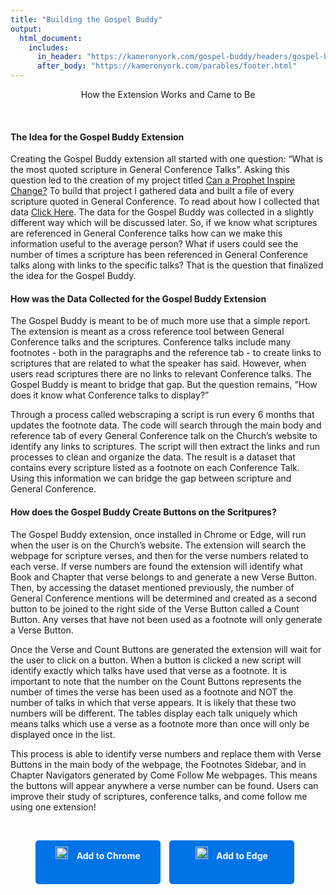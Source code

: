 ```yaml
---
title: "Building the Gospel Buddy"
output:
  html_document:
    includes:
      in_header: "https://kameronyork.com/gospel-buddy/headers/gospel-buddy-header.html"
      after_body: "https://kameronyork.com/parables/footer.html"
---
```


<style>
  /* Center alignment for the title, text under the title, and buttons */
  h1, .subtitle-text, .download-button {
    text-align: center;
  }

  /* Left alignment for paragraphs and their titles in the middle of the document */
  h4 {
    text-align: left;
  }
</style>

<div class="subtitle-text">
  <p>How the Extension Works and Came to Be</p>
</div>
<br>

<style>
  .download-button {
    display: inline-block; /* Use inline-block to allow setting width */
    width: 180px; /* Set fixed width */
    height: 50px;
    margin-right: 10px;
    background-color: #0073e6; /* Blue color */
    color: #ffffff; /* White text color */
    padding: 10px 10px; /* Adjust padding as needed */
    border-radius: 5px; /* Rounded corners */
    text-decoration: none; /* Remove underline */
    font-weight: bold;
    text-align: center; /* Center text horizontally */
    line-height: 30px; /* Center text vertically */
  }

  .download-button img {
    width: 20px; /* Adjust image size as needed */
    margin-right: 10px; /* Add space between image and text */
  }
  /* Apply styling to larger images */
  .large-image {
    width: 75%; /* Set the width of the images to 75% of their current size */
    display: block; /* Center the images */
    margin: 0 auto; /* Center the images */
    border: 2px solid #f0f0f0;
  }

  /* Apply styling to Chrome and Edge icons */
  .download-button img {
    width: 20px; /* Adjust image size as needed */
    margin-right: 10px; /* Add space between image and text */
  }

  @media (max-width: 600px) {
  .download-button {
    display: block; /* Change to block-level element */
    margin: 0 auto; /* Center the buttons horizontally */
    width: 180px; /* Set fixed width */
    height: 50px;
    margin-bottom: 10px; /* Add spacing between buttons */
    background-color: #0073e6; /* Blue color */
    color: #ffffff; /* White text color */
    padding: 10px 10px; /* Adjust padding as needed */
    border-radius: 5px; /* Rounded corners */
    text-decoration: none; /* Remove underline */
    font-weight: bold;
    text-align: center; /* Center text horizontally */
    line-height: 30px; /* Center text vertically */
  }
}
</style>

#### The Idea for the Gospel Buddy Extension

Creating the Gospel Buddy extension all started with one question: "What is the most quoted scripture in General Conference Talks".  Asking this question led to the creation of my project titled [Can a Prophet Inspire Change?](https://kameronyork.com/projects/conference/inspire-change.html)  To build that project I gathered data and built a file of every scripture quoted in General Conference.  To read about how I collected that data [Click Here](https://www.kameronyork.com/blog/quote-collecting.html).  The data for the Gospel Buddy was collected in a slightly different way which will be discussed later.  So, if we know what scriptures are referenced in General Conference talks how can we make this information useful to the average person?  What if users could see the number of times a scripture has been referenced in General Conference talks along with links to the specific talks?  That is the question that finalized the idea for the Gospel Buddy.

#### How was the Data Collected for the Gospel Buddy Extension

The Gospel Buddy is meant to be of much more use that a simple report.  The extension is meant as a cross reference tool between General Conference talks and the scriptures.  Conference talks include many footnotes - both in the paragraphs and the reference tab - to create links to scriptures that are related to what the speaker has said.  However, when users read scriptures there are no links to relevant Conference talks.  The Gospel Buddy is meant to bridge that gap.  But the question remains, "How does it know what Conference talks to display?"

Through a process called webscraping a script is run every 6 months that updates the footnote data.  The code will search through the main body and reference tab of every General Conference talk on the Church's website to identify any links to scriptures.  The script will then extract the links and run processes to clean and organize the data.  The result is a dataset that contains every scripture listed as a footnote on each Conference Talk.  Using this information we can bridge the gap between scripture and General Conference.

#### How does the Gospel Buddy Create Buttons on the Scritpures?

The Gospel Buddy extension, once installed in Chrome or Edge, will run when the user is on the Church's website.  The extension will search the webpage for scripture verses, and then for the verse numbers related to each verse.  If verse numbers are found the extension will identify what Book and Chapter that verse belongs to and generate a new Verse Button.  Then, by accessing the dataset mentioned previously, the number of General Conference mentions will be determined and created as a second button to be joined to the right side of the Verse Button called a Count Button.  Any verses that have not been used as a footnote will only generate a Verse Button.

Once the Verse and Count Buttons are generated the extension will wait for the user to click on a button.  When a button is clicked a new script will identify exactly which talks have used that verse as a footnote.  It is important to note that the number on the Count Buttons represents the number of times the verse has been used as a footnote and NOT the number of talks in which that verse appears.  It is likely that these two numbers will be different.  The tables display each talk uniquely which means talks which use a verse as a footnote more than once will only be displayed once in the list.

This process is able to identify verse numbers and replace them with Verse Buttons in the main body of the webpage, the Footnotes Sidebar, and in Chapter Navigators generated by Come Follow Me webpages.  This means the buttons will appear anywhere a verse number can be found.  Users can improve their study of scriptures, conference talks, and come follow me using one extension!

<br>
<div class="subtitle-text">
  <a href="https://chromewebstore.google.com/detail/gospel-buddy/mlimohmgngjmnpllmnbjgkggclnmcdbn?hl=en" class="download-button">
    <img src="https://kameronyork.com/docs/assets/chrome-logo.png" alt="Google Chrome Logo">
    Add to Chrome
  </a>
  <a href="https://chromewebstore.google.com/detail/gospel-buddy/mlimohmgngjmnpllmnbjgkggclnmcdbn?hl=en" class="download-button">
    <img src="https://kameronyork.com/docs/assets/edge-logo.png" alt="Microsoft Edge Logo">
    Add to Edge
  </a>
</div>
<br>